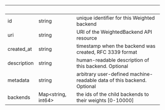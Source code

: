 | &nbsp;      | &nbsp;                   | &nbsp;                                                                 |
| ----------- | ------------------------ | ---------------------------------------------------------------------- |
| id          | string                   | unique identifier for this Weighted backend                            |
| uri         | string                   | URI of the WeightedBackend API resource                                |
| created_at  | string                   | timestamp when the backend was created, RFC 3339 format                |
| description | string                   | human-readable description of this backend. Optional                   |
| metadata    | string                   | arbitrary user-defined machine-readable data of this backend. Optional |
| backends    | Map&lt;string, int64&gt; | the ids of the child backends to their weights [0-10000]               |
